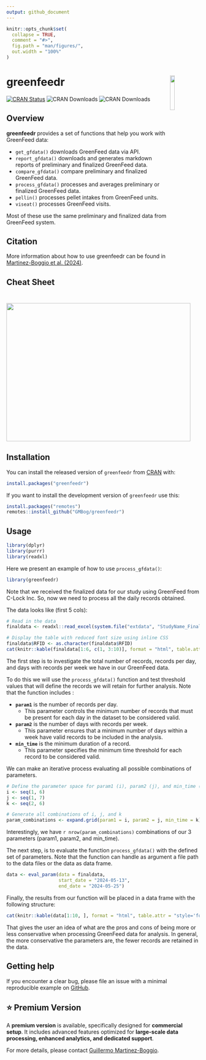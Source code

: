 ```yaml
---
output: github_document
---
```

<!-- README.md is generated from README.Rmd. Please edit that file -->

```r
knitr::opts_chunk$set(
  collapse = TRUE,
  comment = "#>",
  fig.path = "man/figures/",
  out.width = "100%"
)
```

# greenfeedr <img src="man/figures/GFSticker.png" align="right" width="15.2%"/>

<!-- badges: start -->
[![CRAN Status](https://www.r-pkg.org/badges/version/greenfeedr)](https://CRAN.R-project.org/package=greenfeedr)
![CRAN Downloads](https://cranlogs.r-pkg.org/badges/grand-total/greenfeedr)
![CRAN Downloads](https://cranlogs.r-pkg.org/badges/last-month/greenfeedr)
<!-- badges: end -->


## Overview

**greenfeedr** provides a set of functions that help you work with GreenFeed data:

* `get_gfdata()` downloads GreenFeed data via API.
* `report_gfdata()` downloads and generates markdown reports of preliminary and finalized GreenFeed data.
* `compare_gfdata()` compare preliminary and finalized GreenFeed data.
* `process_gfdata()` processes and averages preliminary or finalized GreenFeed data.
* `pellin()` processes pellet intakes from GreenFeed units.
* `viseat()` processes GreenFeed visits.

Most of these use the same preliminary and finalized data from GreenFeed system.

## Citation

More information about how to use greenfeedr can be found in [Martinez-Boggio et al. (2024)](https://doi.org/10.3168/jdsc.2024-0662).

## Cheat Sheet

<a href="https://github.com/GMBog/greenfeedr/raw/main/man/figures/Cheatsheet.pdf"><img src="https://github.com/GMBog/greenfeedr/raw/main/man/figures/Cheatsheet.png" width="480" height="360"/></a>

## Installation

You can install the released version of `greenfeedr` from [CRAN](https://CRAN.R-project.org/package=greenfeedr) with:

```r
install.packages("greenfeedr")
```

If you want to install the development version of `greenfeedr` use this:

```r
install.packages("remotes")
remotes::install_github("GMBog/greenfeedr")
```

## Usage

```r
library(dplyr)
library(purrr)
library(readxl)
```

Here we present an example of how to use `process_gfdata()`:

```r
library(greenfeedr)
```

Note that we received the finalized data for our study using GreenFeed from C-Lock Inc. So, now we need to process all the daily records obtained.

The data looks like (first 5 cols):

```r
# Read in the data
finaldata <- readxl::read_excel(system.file("extdata", "StudyName_FinalReport.xlsx", package = "greenfeedr"))

# Display the table with reduced font size using inline CSS
finaldata$RFID <- as.character(finaldata$RFID)
cat(knitr::kable(finaldata[1:6, c(1, 3:10)], format = "html", table.attr = "style='font-size: 12px;'"))
```

The first step is to investigate the total number of records, records per day, and days with records per week we have in our GreenFeed data. 

To do this we will use the `process_gfdata()` function and test threshold values that will define the records we will retain for further analysis. Note that the function includes \underline{3 parameters}:

* **`param1`** is the number of records per day. 
  * This parameter controls the minimum number of records that must be present for each day in the dataset to be considered valid.

* **`param2`** is the number of days with records per week. 
  * This parameter ensures that a minimum number of days within a week have valid records to be included in the analysis.

* **`min_time`** is the minimum duration of a record. 
  * This parameter specifies the minimum time threshold for each record to be considered valid.


We can make an iterative process evaluating all possible combinations of parameters.

```r
# Define the parameter space for param1 (i), param2 (j), and min_time (k):
i <- seq(1, 6)
j <- seq(1, 7)
k <- seq(2, 6)

# Generate all combinations of i, j, and k
param_combinations <- expand.grid(param1 = i, param2 = j, min_time = k)
```

Interestingly, we have `r nrow(param_combinations)` combinations of our 3 parameters (param1, param2, and min_time).

The next step, is to evaluate the function `process_gfdata()` with the defined set of parameters. Note that the function can handle as argument a file path to the data files or the data as data frame.

```r
data <- eval_param(data = finaldata,
                   start_date = "2024-05-13",
                   end_date = "2024-05-25")
```

Finally, the results from our function will be placed in a data frame with the following structure:

```r
cat(knitr::kable(data[1:10, ], format = "html", table.attr = "style='font-size: 12px;'"))
```

That gives the user an idea of what are the pros and cons of being more or less conservative when processing GreenFeed data for analysis. In general, the more conservative the parameters are, the fewer records are retained in the data.

## Getting help

If you encounter a clear bug, please file an issue with a minimal reproducible example on [GitHub](https://github.com/GMBog/greenfeedr).

## ⭐ Premium Version  

A **premium version** is available, specifically designed for **commercial setup**. It includes advanced features optimized for **large-scale data processing, enhanced analytics, and dedicated support**.  

For more details, please contact [Guillermo Martinez-Boggio](guillermo.martinezboggio@wisc.edu).


